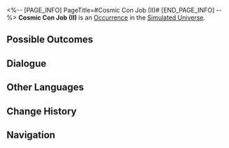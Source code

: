 <%-- [PAGE_INFO]
PageTitle=#Cosmic Con Job (II)#
[END_PAGE_INFO] --%>
{{Stub}}
{{Simulated Universe Event Infobox
|id            = 11701-5
|title         = 
|image         = Occurrence Salesperson.png
|domains_su    = Unknown
|domains_ext   = 
|domains_swarm = Unknown
|domains_gng   = 
|domains_du    = 
|requirements  = 
|prev          = 
|next          = 
|characters    = 
|factions      = 
|order         = 071
|order_du      = 
}}
'''Cosmic Con Job (II)''' is an [[Simulated Universe/Occurrence|Occurrence]] in the [[Simulated Universe]].

==Possible Outcomes==
{{Possible Outcomes
|choice_1 = Purchase an amber Wish-In-A-Bottle.
|result_1 = Consume 100 Cosmic Fragments and obtain 1 "enigmatic" Curio.

|choice_2 = Purchase a supernium Wish-In-A-Bottle.
|result_2 = Consume 100 Cosmic Fragments and obtain 1 "dreamlike" Blessing.

|choice_3 = Leave.
|result_3 = Never believing in liars again.

}}
<!--
==Gameplay Notes==
* 
-->
==Dialogue==
{{Dialogue Start}}
:{{tx}}
{{Dialogue End}}

==Other Languages==
{{Other Languages
|en   = Cosmic Con Job (II)
|zhs  = 银河忽悠（其二）
|zht  = 銀河唬人（其二）
|ja   = {{Rubi|銀河|ぎんが}}のペテン{{Rubi|師|し}}（その2）
|ko   = 은하 사기 (2)
|es   = Engaño galáctico (II)
|fr   = Escroquerie intergalactique (II)
|ru   = Галактический торговец II
|th   = กลลวงแห่งกาแล็กซี (2)
|vi   = Lừa Gạt Ngân Hà (2)
|de   = Galaktischer Abzocker (Teil 2)
|id   = Penipu Galaksi (Bag. 2)
|pt   = Golpe Cósmico (II)
}}

==Change History==
{{Change History|1.0}}

==Navigation==
{{Occurrence Navbox}}
